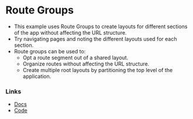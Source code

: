 # Route Groups

- This example uses Route Groups to create layouts for different
  sections of the app without affecting the URL structure.
- Try navigating pages and noting the different layouts used for each
  section.
- Route groups can be used to:
  - Opt a route segment out of a shared layout.
  - Organize routes without affecting the URL structure.
  - Create multiple root layouts by partitioning the top level of the
    application.

### Links

- [Docs](https://nextjs.org/docs/app/building-your-application/routing/route-groups)
- [Code](https://github.com/vercel/next-app-router-playground/tree/main/app/route-groups)
